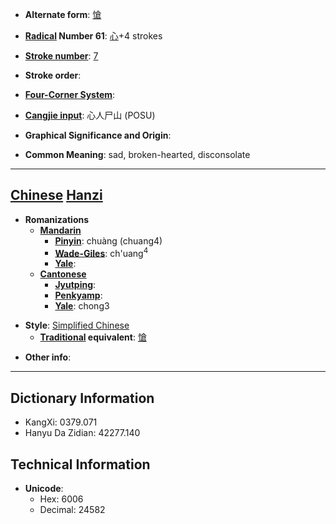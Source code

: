 * '''Alternate form''': [[愴]]

* '''[[Wiktionary:Chinese radical index| Radical]] Number 61''': [[Wiktionary:Chinese radical index 心|心]]+4 strokes

* '''[[Wiktionary:Chinese total strokes index|Stroke number]]''': [[Wiktionary:Chinese total strokes index 7|7]]

* '''Stroke order''': 

* '''[[Wiktionary:Chinese four corner index|Four-Corner System]]''': 

* '''[[Wiktionary:Chinese Cangjie index|Cangjie input]]''': 心人尸山 (POSU)

* '''Graphical Significance and Origin''': 

* '''Common Meaning''': sad, broken-hearted, disconsolate

----

== [[Chinese]] [[Hanzi]] ==

* '''Romanizations'''
** '''[[Mandarin]]'''
*** '''[[Pinyin]]''': chuàng (chuang4)
*** '''[[Wade-Giles]]''': ch'uang<sup>4</sup>
*** '''[[Yale]]''': 
** '''[[Cantonese]]'''
*** '''[[Jyutping]]''':
*** '''[[Penkyamp]]''': 
*** '''[[Yale]]''': chong3

* '''Style''': [[Simplified Chinese]] 
** '''[[Traditional Chinese|Traditional]] equivalent''': [[愴]]

* '''Other info''': 

----

== Dictionary Information ==

* KangXi: 0379.071
* Hanyu Da Zidian: 42277.140

== Technical Information ==

* '''Unicode''':
** Hex: 6006
** Decimal: 24582
